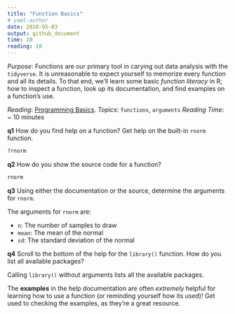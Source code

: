 ```yaml
---
title: "Function Basics"
# yaml-author
date: 2020-05-03
output: github_document
time: 10
reading: 10
---
```


*Purpose*: Functions are our primary tool in carying out data analysis with the
`tidyverse`. It is unreasonable to expect yourself to memorize every function
and all its details. To that end, we'll learn some basic _function literacy_ in
R; how to inspect a function, look up its documentation, and find examples on a
function's use.

*Reading*: [Programming Basics](https://rstudio.cloud/learn/primers/1.2).
*Topics*: `functions`, `arguments`
*Reading Time*: ~ 10 minutes

__q1__ How do you find help on a function? Get help on the built-in `rnorm` function.

```r
?rnorm
```

__q2__ How do you show the source code for a function?

```r
rnorm
```

__q3__ Using either the documentation or the source, determine the arguments for `rnorm`.

The arguments for `rnorm` are:

- `n`: The number of samples to draw
- `mean`: The mean of the normal
- `sd`: The standard deviation of the normal

__q4__ Scroll to the bottom of the help for the `library()` function. How do you
list all available packages?

Calling `library()` without arguments lists all the available packages.

The __examples__ in the help documentation are often *extremely* helpful for
learning how to use a function (or reminding yourself how its used)! Get used to
checking the examples, as they're a great resource.

<!-- include-exit-ticket -->
